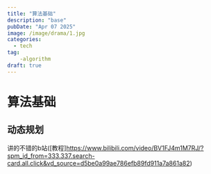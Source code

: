 ```yaml
---
title: "算法基础"
description: "base"
pubDate: "Apr 07 2025"
image: /image/drama/1.jpg
categories:
  - tech
tag:
    -algorithm
draft: true
---
```

# 算法基础

## 动态规划
讲的不错的b站([教程]https://www.bilibili.com/video/BV1FJ4m1M7RJ/?spm_id_from=333.337.search-card.all.click&vd_source=d5be0a99ae786efb89fd911a7a861a82)
